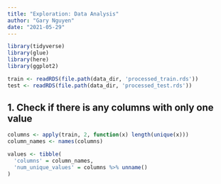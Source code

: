 ```yaml
---
title: "Exploration: Data Analysis"
author: "Gary Nguyen"
date: "2021-05-29"
---
```


```r
library(tidyverse)
library(glue)
library(here)
library(ggplot2)
```

```r
train <- readRDS(file.path(data_dir, 'processed_train.rds'))
test <- readRDS(file.path(data_dir, 'processed_test.rds'))
```

## 1. Check if there is any columns with only one value

```r
columns <- apply(train, 2, function(x) length(unique(x)))
column_names <- names(columns)

values <- tibble(
  'columns' = column_names,
  'num_unique_values' = columns %>% unname()
)
```

